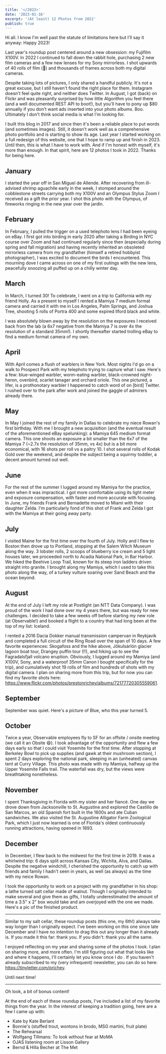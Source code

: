 ```yaml
---
title: '</2022>'
date: '2023-01-16'
excerpt: '(At least) 12 Photos from 2022'
publish: true
---
```




<section class="blog-section">

Hi all. I know I'm well past the <XA href="https://www.youtube.com/watch?v=U4rkzyGFFo0">statute of limitations</XA> here but I'll say it anyway: Happy 2023!

Last year's <XA href="/blog/2021/">roundup post</XA> centered around a new obsession: my Fujifilm X100V. In 2022 I continued to fall down the rabbit hole, purchasing 2 new film cameras and a few new lenses for my Sony mirrorless. I shot upwards of 40 rolls of film (💸) and thousands of frames across both my digital cameras. 

Despite taking lots of pictures, I only shared a handful publicly. It's not a great excuse, but I still haven't found the right place for them. Instagram doesn't feel quite right, and neither does Twitter. In August, I got (back) on <XA href="https://www.flickr.com/photos/prestonrichey/">Flickr</XA> and was pleasantly surprised by how little Algorithm you feel there (and a well documented REST API to boot!), but you'll have to pony up $80 annually if you don't want ads inserted into your photo albums. Boo. Ultimately I don't think social media is what I'm looking for.

I built this blog in 2017 and since then it's been a reliable place to put words (and sometimes images). Still, it doesn't work well as a comprehensive photo portfolio and is starting to show its age. Last year I started working on a full redesign of this website, one that I hope to ramp up and finish in 2023. Until then, this is what I have to work with. And if I'm honest with myself, it's more than enough. In that spirit, here are 12 photos I took in 2022. Thanks for being here.

## January

<div class="blog-full">
  <ZoomImage
    src={jan}
    zoomSrc={janZoom}
  />
</div>

I started the year off in San Miguel de Allende. After recovering from ill-advised shrimp <XA href="https://s3.amazonaws.com/prestonrichey.com/assets/blog/2022/aguachile.jpg">aguachile</XA> early in the week, I stomped around the cobblestone streets carrying both my X100V and an Olympus Stylus Zoom I received as a gift the prior year. I shot this photo with the Olympus, of fireworks ringing in the new year over the <XA href="https://goo.gl/maps/ng8mk36HbHysB4YT7">jardín</XA>.

## February

<div class="blog-full">
  <ZoomImage
    src={feb}
    zoomSrc={febZoom}
  />
</div>

In February, I pulled the trigger on a used telephoto lens I had been eyeing on eBay. I first got into birding in early 2020 after taking a <XA href="https://brooklynbrainery.com/courses/birding-in-nyc-and-beyond-online">Birding in NYC</XA> course over Zoom and had continued regularly since then (especially during spring and fall migration) and having recently inherited an obsoleted mirrorless camera from my grandfather (himself a <XA href="http://www.jimrichey.com">retired hobbyist photographer</XA>), I was excited to document the birds I encountered. This mourning dove I came across on one of my first outings with the new lens, peacefully snoozing all puffed up on a chilly winter day.

## March

<div class="blog-full">
  <ZoomImage
    src={mar}
    zoomSrc={marZoom}
  />
</div>

In March, I turned 30! To celebrate, I went on a trip to California with my friend Holly. As a present to myself I rented a Mamiya 7 medium format camera and carried it with me in Los Angeles, Palm Springs, and Joshua Tree, shooting 5 rolls of Portra 400 and some expired Ilford black and white. 

I was absolutely blown away by the resolution on the exposures I received back from the lab (a 6x7 negative from the Mamiya 7 is over 4x the resolution of a standard 35mm!). I shortly thereafter started trolling eBay to find a medium format camera of my own.

## April

<div class="blog-full">
  <ZoomImage
    src={apr}
    zoomSrc={aprZoom}
  />
</div>

With April comes a flush of warblers in New York. Most nights I'd go on a walk to Prospect Park with my telephoto trying to capture what I saw. Here's a few: blue-winged warbler, worm-eating warbler, black-crowned night-heron, ovenbird, scarlet tanager and orchard oriole. This one pictured, a lifer, is a prothonotary warbler I happened to catch word of on <XA href="https://twitter.com/BirdBrklyn/status/1513975530986553344">[bird] Twitter.</XA> I rushed over to the park after work and joined the gaggle of admirers already there.

## May

<div class="blog-full">
  <ZoomImage
    src={may}
    zoomSrc={mayZoom}
  />
</div>

In May I joined the rest of my family in Dallas to celebrate my niece Rowan's first birthday. With me I brought a new acquisition (and the eventual result of the aforementioned eBay spelunking): a Mamiya 645 medium format camera. This one shoots an exposure a bit smaller than the 6x7 of the Mamiya 7 (~2.7x the resolution of 35mm, vs 4x) but is a bit more economical, with 16 shots per roll vs a paltry 10. I shot several rolls of Kodak Gold over the weekend, and despite the subject being a squirmy toddler, a decent amount turned out well.

## June

<div class="blog-full">
  <ZoomImage
    src={jun}
    zoomSrc={junZoom}
  />
</div>

For the rest of the summer I lugged around my Mamiya for the practice, even when it was impractical. I got more comfortable using its light meter and exposure compensation, with faster and more accurate with focusing. In June, my friends Frank and Bernadette moved to Miami with their daughter Zelda. I'm particularly fond of this shot of Frank and Zelda I got with the Mamiya at their going away party.

## July

<div class="blog-full">
  <ZoomImage
    src={jul}
    zoomSrc={julZoom}
  />
</div>

I visited Maine for the first time over the fourth of July. Holly and I flew to Boston then drove up to Portland, stopping at the <XA href="https://salemwitchmuseum.com/">Salem Witch Museum</XA> along the way. 3 lobster rolls, 2 scoops of blueberry ice cream and 5 light houses later, we proceeded north to Acadia National Park, in Bar Harbor. We hiked the <XA href="https://www.alltrails.com/trail/us/maine/the-beehive-loop-trail">Beehive Loop Trail</XA>, known for its steep iron ladders driven straight into granite. I brought along my Mamiya, which I used to take this photo along the way, of a turkey vulture soaring over Sand Beach and the ocean beyond. 

## August

<div class="blog-full">
  <ZoomImage
    src={aug}
    zoomSrc={augZoom}
  />
</div>

At the end of July I left my role at Postlight (<XA href="https://us.nttdata.com/en/news/press-release/2022/june/ntt-data-successfully-closes-acquisition-of-postlight">an NTT Data Company</XA>). I was proud of the work I had done over my 4 years there, but was ready for new challenges. I decided to take a few weeks off before starting my new role (at <XA href="https://observablehq.com/">Observable</XA>!) and booked a flight to a country that had long been at the top of my list: Iceland. 

I rented a 2016 Dacia Dokker manual transmission campervan in Reykjavik and completed a full circuit of the Ring Road over the span of 10 days. A few favorite experiences: <XA href="https://goo.gl/maps/PrpydLarxKPgKPFA9">Skogafoss</XA> and the hike above, <XA href="https://goo.gl/maps/bGpNBekwNrxUrR3n9">Jökulsárlón</XA> glacier lagoon boat tour, <XA href="https://www.drangey.net/drangey-island">Drangey puffin tour</XA> (!!), and hiking up to see the <XA href="https://www.theatlantic.com/photo/2022/08/a-new-eruption-of-icelands-fagradalsfjall-volcano/671074/">Fagradalsfjall volcano eruption</XA>. Obviously, I lugged around my Mamiya (and X100V, Sony, and a waterproof 35mm Canon I bought specifically for the trip), and cumulatively shot 19 rolls of film and hundreds of shots with my digital camera. I plan on sharing more from this trip, but for now you can find my favorite shots here: <XA href="https://www.flickr.com/photos/prestonrichey/albums/72177720305559061">https://www.flickr.com/photos/prestonrichey/albums/72177720305559061</XA>.


## September

<div class="blog-full">
  <ZoomImage
    src={sep}
    zoomSrc={sepZoom}
  />
</div>

September was quiet. Here's a picture of <XA href="https://www.instagram.com/blue.the.lynxpoint/">Blue</XA>, who this year turned 5.

## October

<div class="blog-full">
  <ZoomImage
    src={oct}
    zoomSrc={octZoom}
  />
</div>

Twice a year, Observable employees fly to SF for an offsite / onsite meeting (we call it an Obsite 😄). I took advantage of the opportunity and flew a few days early so that I could visit Yosemite for the first time. After stopping at <XA href="https://www.berkeleybowl.com/">Berkeley Bowl</XA> to pick up supplies (and gawk at their <XA href="https://s3.amazonaws.com/prestonrichey.com/assets/blog/2022/bb-mushrooms.mp4">mushroom section</XA>), I spent 2 days exploring the national park, sleeping in an (unheated) canvas tent at <XA href="https://www.travelyosemite.com/lodging/curry-village/">Curry Village</XA>. This photo was made with my Mamiya, halfway up the <XA href="https://www.alltrails.com/trail/us/california/upper-yosemite-falls-trail">Upper Yosemite Falls</XA> trail. The waterfall was dry, but the views were breathtaking nonetheless.

## November

<div class="blog-full">
  <ZoomImage
    src={nov}
    zoomSrc={novZoom}
  />
</div>

I spent Thanksgiving in Florida with my sister and her fiancé. One day we drove down from Jacksonville to St. Augustine and explored the Castillo de San Marcos, an old Spanish fort built in the 1600s and ate Cuban sandwiches. We also visited the St. Augustine Alligator Farm Zoological Park, which I just now learned is one of Florida's oldest continuously running attractions, having opened in 1893.

## December

<div class="blog-full">
  <ZoomImage
    src={dec}
    zoomSrc={decZoom}
  />
</div>

In December, I flew back to the midwest for the first time in 2019. It was a whirlwind trip: 6 days split across Kansas City, Wichita, <XA href="https://goo.gl/maps/HMjvCyzCjMAVHU6C9">Alva</XA>, and Dallas. Despite the <XA href="https://en.wikipedia.org/wiki/December_2022_North_American_winter_storm">negative windchill</XA>, I cherished the opportunity to catch up with friends and family I hadn't seen in years, as well (as always) as the time with my neice Rowan. 

I took the opportunity to work on a project with my grandfather in his shop: a lathe turned salt cellar made of walnut. Though I originally intended to make several and give them as gifts, I totally underestimated the amount of time a 3.5" x 2" box would take and am overjoyed with the one we made. <XA href="https://s3.amazonaws.com/prestonrichey.com/assets/blog/2022/salt-cellar.jpg">Here</XA>'s a pic of the finished product.

</section>

<section class="blog-section">

---

</section>

<section class="blog-section">

Similar to my salt cellar, these roundup posts (this one, my 6th!) always take way longer than I originally expect. I've been working on this one since late December and I have no intention to drag this out any longer than it already is. If you made it this far: thank you. If you didn't: thank you all the same. 

I enjoyed reflecting on my year and sharing some of the photos I took. I plan on sharing more, and more often. I'm still figuring out what that looks like and where it happens, I'll certainly let you know once I do  . If you haven't already subscribed to my (very infrequent) newsletter, you can do so here: <XA href="https://tinyletter.com/prichey">https://tinyletter.com/prichey</XA>. 

Until next time!


</section>

<Hidden>

<section class="blog-section">

---

</section>

<section class="blog-section">

Oh look, a bit of bonus content! 

At the end of each of these roundup posts, I've included a list of my favorite things from the year. In the interest of keeping a tradition going, here are a few I came up with:

* <XA href="https://www.kateshow.net/">Kate</XA> by Kate Berlant
* <XA href="https://www.bonniesbrooklyn.com/">Bonnie's</XA> (stuffed trout, wontons in brodo, MSG martini, fruit plate)
* <XA href="https://www.hbo.com/the-rehearsal">The Rehearsal</XA>
* <XA href="https://www.moma.org/calendar/exhibitions/5440">Wolfgang Tillmans: To look without fear</XA> at MoMA
* <XA href="https://www.lissongallery.com/exhibitions/the-odds-are-good-the-goods-are-odd/artwork/devon-turnbull-ojas">OJAS listening room</XA> at Lisson Gallery
* <XA href="https://www.metmuseum.org/exhibitions/listings/2022/becher">Bernd & Hilla Becher</XA> at The Met



</section>

</Hidden>